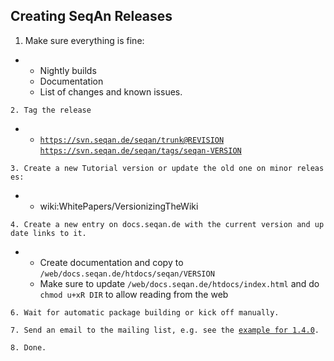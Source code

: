 
== Creating SeqAn Releases ==

#Make sure everything is fine:
**Nightly builds
**Documentation
**List of changes and known issues.

 2. Tag the release
**<tt>https://svn.seqan.de/seqan/trunk@REVISION https://svn.seqan.de/seqan/tags/seqan-VERSION</tt>

 3. Create a new Tutorial version or update the old one on minor releases:
**wiki:WhitePapers/VersionizingTheWiki

 4. Create a new entry on docs.seqan.de with the current version and update links to it.
**Create documentation and copy to <tt>/web/docs.seqan.de/htdocs/seqan/VERSION</tt>
**Make sure to update <tt>/web/docs.seqan.de/htdocs/index.html</tt> and do <tt>chmod u+xR DIR</tt> to allow reading from the web

 6. Wait for automatic package building or kick off manually.

 7. Send an email to the mailing list, e.g. see the [https://lists.fu-berlin.de/pipermail/seqan-dev/2013-April/msg00007.html example for 1.4.0].

 8. Done.



{{TracNotice|{{PAGENAME}}}}